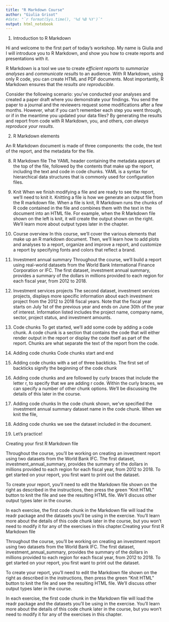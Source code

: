 ```yaml
---
title: "R Markdown Course"
author: "Giulia Grisot"
#date: "`r format(Sys.time(), '%d %B %Y')`"
output: html_notebook
---
```


1. Introduction to R Markdown

Hi and welcome to the first part of today's workshop. My name is Giulia and I will introduce you to R Markdown, and show you how to create reports and presentations with it.

R Markdown is a tool we use to create *efficient reports* to *summarize analyses* and *communicate results* to an audience.
With R Markdown, using only R code, you can create HTML and PDF documents. Most importantly, R Markdown ensures that the *results are reproducible*.

Consider the following scenario:
you've conducted your analyses and created a paper draft where you demonstrate your findings.
You send the paper to a journal and the reviewers request some modifications after a few months.
However, what if you can't remember each step you went through, or if in the meantime you updated your data files?
By generating the results and report from code with R Markdown, you, and others, *can always reproduce your results*.

2. R Markdown elements

An R Markdown document is made of three components: the code, the text of the report, and the metadata for the file.

8. R Markdown file
The YAML header containing the metadata appears at the top of the file, followed by the contents that make up the report, including the text and code in code chunks. YAML is a syntax for hierarchical data structures that is commonly used for configuration files.

9. Knit
When we finish modifying a file and are ready to see the report, we'll need to knit it. Knitting a file is how we generate an output file from the R markdown file. When a file is knit, R Markdown runs the chunks of R code contained in the file and combines them with the text in the document into an HTML file. For example, when the R Markdown file shown on the left is knit, it will create the output shown on the right. We'll learn more about output types later in the chapter.

10. Course overview
In this course, we'll cover the various elements that make up an R markdown document. Then, we'll learn how to add plots and analyses to a report, organize and improve a report, and customize a report by specifying fonts and colors that reflect a brand.

11. Investment annual summary
Throughout the course, we'll build a report using real-world datasets from the World Bank International Finance Corporation or IFC. The first dataset, investment annual summary, provides a summary of the dollars in millions provided to each region for each fiscal year, from 2012 to 2018.

12. Investment services projects
The second dataset, investment services projects, displays more specific information about each investment project from the 2012 to 2018 fiscal years. Note that the fiscal year starts on July 1st of the previous year and ends on June 30th of the year of interest. Information listed includes the project name, company name, sector, project status, and investment amounts.

13. Code chunks
To get started, we'll add some code by adding a code chunk. A code chunk is a section that contains the code that will either render output in the report or display the code itself as part of the report. Chunks are what separate the text of the report from the code.

14. Adding code chunks
Code chunks start and end

15. Adding code chunks
with a set of three backticks. The first set of backticks signify the beginning of the code chunk

16. Adding code chunks
and are followed by curly braces that include the letter r, to specify that we are adding r code. Within the curly braces, we can specify a number of other chunk options. We'll be discussing the details of this later in the course.

17. Adding code chunks
In the code chunk shown, we've specified the investment annual summary dataset name in the code chunk. When we knit the file,

18. Adding code chunks
we see the dataset included in the document.

19. Let's practice!

Creating your first R Markdown file

Throughout the course, you'll be working on creating an investment report using two datasets from the World Bank IFC. The first dataset, investment_annual_summary, provides the summary of the dollars in millions provided to each region for each fiscal year, from 2012 to 2018. To get started on your report, you first want to print out the dataset.

To create your report, you'll need to edit the Markdown file shown on the right as described in the instructions, then press the green "Knit HTML" button to knit the file and see the resulting HTML file. We'll discuss other output types later in the course.

In each exercise, the first code chunk in the Markdown file will load the readr package and the datasets you'll be using in the exercise. You'll learn more about the details of this code chunk later in the course, but you won't need to modify it for any of the exercises in this chapter.Creating your first R Markdown file

Throughout the course, you'll be working on creating an investment report using two datasets from the World Bank IFC. The first dataset, investment_annual_summary, provides the summary of the dollars in millions provided to each region for each fiscal year, from 2012 to 2018. To get started on your report, you first want to print out the dataset.

To create your report, you'll need to edit the Markdown file shown on the right as described in the instructions, then press the green "Knit HTML" button to knit the file and see the resulting HTML file. We'll discuss other output types later in the course.

In each exercise, the first code chunk in the Markdown file will load the readr package and the datasets you'll be using in the exercise. You'll learn more about the details of this code chunk later in the course, but you won't need to modify it for any of the exercises in this chapter.



